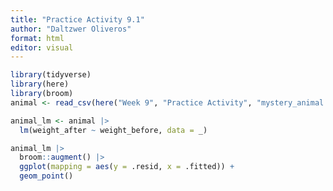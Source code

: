 ```yaml
---
title: "Practice Activity 9.1"
author: "Daltzwer Oliveros"
format: html
editor: visual
---
```


```r
library(tidyverse)
library(here) 
library(broom)
animal <- read_csv(here("Week 9", "Practice Activity", "mystery_animal.csv"))
```

```r
animal_lm <- animal |>
  lm(weight_after ~ weight_before, data = _)
```

```r
animal_lm |> 
  broom::augment() |> 
  ggplot(mapping = aes(y = .resid, x = .fitted)) +
  geom_point()
```
